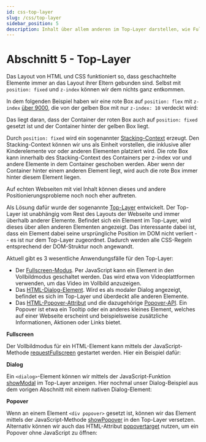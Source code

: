 ```yaml
---
id: css-top-layer
slug: /css/top-layer
sidebar_position: 5
description: Inhalt über allem anderen im Top-Layer darstellen, wie Fullscreen.
---
```



# Abschnitt 5 - Top-Layer

Das Layout von HTML und CSS funktioniert so, dass geschachtelte Elemente immer
an das Layout ihrer Eltern gebunden sind. Selbst mit `position: fixed` und `z-index`
können wir dem nichts ganz entkommen.

In dem folgenden Beispiel haben wir eine rote Box auf `position: flex` mit
`z-index` [über 9000](https://en.wikipedia.org/wiki/It%27s_Over_9000!), die
von der gelben Box mit nur `z-index: 10` verdeckt wird:

<HtmlSnippet path="css-stacking-context-issue" type="css" toggleable/>

Das liegt daran, dass der Container der roten Box auch auf `position: fixed`
gesetzt ist und der Container hinter der gelben Box liegt.

Durch `position: fixed` wird ein sogenannter
[Stacking-Context](https://developer.mozilla.org/en-US/docs/Web/CSS/CSS_positioned_layout/Stacking_context)
erzeugt. Den Stacking-Context können wir uns als Einheit vorstellen, die inklusive
aller Kinderelemente vor oder anderen Elementen platziert wird. Die rote Box kann
innerhalb des Stacking-Context des Containers per z-index vor und andere Elemente
in dem Container geschoben werden. Aber wenn der Container hinter einem anderen
Element liegt, wird auch die rote Box immer hinter diesem Element liegen.

Auf echten Webseiten mit viel Inhalt können dieses und andere Positionierungsprobleme
noch noch eher auftreten.

Als Lösung dafür wurde der sogenannte [Top-Layer](https://developer.mozilla.org/en-US/docs/Glossary/Top_layer)
entwickelt. Der Top-Layer ist unabhängig vom Rest des Layouts der Webseite und
immer überhalb anderer Elemente. Befindet sich ein Element im Top-Layer, wird
dieses über allen anderen Elementen angezeigt. Das interessante dabei ist,
dass ein Element dabei seine ursprüngliche Position im DOM nicht verliert --
es ist nur dem Top-Layer zugeordnet. Dadurch werden alle CSS-Regeln entsprechend
der DOM-Struktur noch angewandt.

Aktuell gibt es 3 wesentliche Anwendungsfälle für den Top-Layer:

- Der [Fullscreen-Modus](https://developer.mozilla.org/en-US/docs/Web/API/Element/requestFullscreen).
  Per JavaScript kann ein Element in den Vollbildmodus geschaltet werden. Das
  wird etwa von Videoplattformen verwenden, um das Video im Vollbild anzuzeigen.
- Das [HTML-Dialog-Element](https://developer.mozilla.org/en-US/docs/Web/HTML/Element/dialog).
  Wird es als modaler Dialog angezeigt, befindet es sich im Top-Layer und
  überdeckt alle anderen Elemente.
- Das [HTML-Popover-Attribut](https://developer.mozilla.org/en-US/docs/Web/HTML/Global_attributes/popover)
  und die dazugehörige [Popover-API](https://developer.mozilla.org/en-US/docs/Web/API/Popover_API).
  Ein Popover ist etwa ein Tooltip oder ein anderes kleines Element, welches
  auf einer Webseite erscheint und beispielsweise zusätzliche Informationen,
  Aktionen oder Links bietet.

__Fullscreen__

Der Vollbildmodus für ein HTML-Element kann mittels der JavaScript-Methode
[requestFullscreen](https://developer.mozilla.org/en-US/docs/Web/API/Element/requestFullscreen)
gestartet werden. Hier ein Beispiel dafür:

<HtmlSnippet path="fullscreen" type="css" toggleable/>

__Dialog__

Ein `<dialog>`-Element können wir mittels der JavaScript-Funktion
[showModal](https://developer.mozilla.org/en-US/docs/Web/API/HTMLDialogElement/showModal)
im Top-Layer anzeigen. Hier nochmal unser Dialog-Beispiel aus dem vorigen
Abschnitt mit einem nativen Dialog-Element:  

<HtmlSnippet path="native-dialog" type="css" toggleable />

__Popover__

Wenn an einem Element `<div popover>` gesetzt ist, können wir das Element mittels
der JavaScript-Methode [showPopover](https://developer.mozilla.org/en-US/docs/Web/API/HTMLElement/showPopover)
in den Top-Layer versetzen. Alternativ können wir auch das HTML-Attribut
[popovertarget](https://developer.mozilla.org/en-US/docs/Web/HTML/Element/button#popovertarget)
nutzen, um ein Popover ohne JavaScript zu öffnen:

<HtmlSnippet path="popover" type="html" toggleable />
